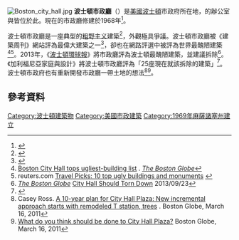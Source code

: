 {{Coord|42|21|37.16|N|71|3|28.68|W|type:landmark|display=title}}
[[Image:Boston_city_hall.jpg|thumb]]
'''波士頓市政廳'''（{{lang-en|Boston City Hall}}）是[[美國|美國]][[波士頓|波士頓]]市政府所在地，{{link-en|波士頓市長|Mayor of Boston}}的辦公室與{{link-en|波士頓市議會|Boston City Council}}皆位於此。現在的市政廳修建於1968年<ref name=nytimes>{{cite news|first=Dennis|last=Hevesi|title=Gerhard Kallmann, Architect, Is Dead at 97|url=http://www.nytimes.com/2012/06/25/arts/design/gerhard-kallmann-architect-dies-at-97.html?_r=1|work=[[New_York_Times|New York Times]]|publisher=|date=2012-06-24|accessdate=2012-07-16|archive-date=2020-02-13|archive-url=https://web.archive.org/web/20200213100010/https://www.nytimes.com/2012/06/25/arts/design/gerhard-kallmann-architect-dies-at-97.html?_r=1|dead-url=no}}</ref>。

波士頓市政廳是一座典型的[[粗野主义|粗野主义]]建築<ref name=throwback2014>{{citation |title=Throwback Thursday: When Boston’s City Hall Was New (and Already Unloved) |date=February 13, 2014 |work=Boston Magazine |url=http://www.bostonmagazine.com/news/blog/2014/02/13/throwback-thursday-bostons-city-hall-new-already-unloved/ |accessdate=February 13, 2014 |archive-date=2016-06-01 |archive-url=https://web.archive.org/web/20160601120153/http://www.bostonmagazine.com/news/blog/2014/02/13/throwback-thursday-bostons-city-hall-new-already-unloved/ |dead-url=no }}</ref>，外觀極具爭議。波士頓市政廳被《建築周刊》網站評為最偉大建築之一<ref>{{cite web | title = Boston City Hall listing on Great Buildings Online | url = http://www.greatbuildings.com/buildings/Boston_City_Hall.html | accessdate = 2006-12-13 | archive-date = 2020-12-13 | archive-url = https://web.archive.org/web/20201213004734/http://www.greatbuildings.com/buildings/Boston_City_Hall.html | dead-url = no }}</ref>，卻也在網路評選中被評為世界最醜陋建築<ref>[http://www.boston.com/news/local/breaking_news/2008/11/boston_city_hal_1.html Boston City Hall tops ugliest-building list] {{Wayback|url=http://www.boston.com/news/local/breaking_news/2008/11/boston_city_hal_1.html |date=20140227210111 }}. ''[[The_Boston_Globe|The Boston Globe]]''</ref><ref>reuters.com [http://www.reuters.com/article/lifestyleMolt/idUSTRE4AD2V720081114?pageNumber=1&virtualBrandChannel=0 Travel Picks: 10 top ugly buildings and monuments] {{Wayback|url=http://www.reuters.com/article/lifestyleMolt/idUSTRE4AD2V720081114?pageNumber=1&virtualBrandChannel=0 |date=20210117194618 }}</ref>。2013年，《[[波士頓環球報|波士頓環球報]]》將市政廳評為波士頓最醜陋建築，並建議拆除<ref>''[[The_Boston_Globe|The Boston Globe]]'' [http://www.bostonglobe.com/opinion/2013/09/23/boston-city-hall-should-torn-down/ City Hall Should Torn Down] 2013/09/23</ref>。《加利福尼亞家庭與設計》將波士頓市政廳評為「25座現在就該拆除的建築」<ref>{{Cite web |url=http://www.californiahomedesign.com/inspiration/25-buildings-demolish-right-now/slide/5074 |title=25 Buildings to Demolish Right Now |work=California Home + Design|access-date=2015-12-29 |archive-url=https://web.archive.org/web/20181115113131/http://www.californiahomedesign.com/inspiration/25-buildings-demolish-right-now/slide/5074 |archive-date=2018-11-15 |dead-url=yes }}</ref>。波士頓市政府也有重新開發市政廳一帶土地的想法<ref>Casey Ross. [http://www.boston.com/business/articles/2011/03/16/after_many_false_starts_a_new_city_hall_plaza_plan/ A 10-year plan for City Hall Plaza: New incremental approach starts with remodeled T station, trees] {{Wayback|url=http://www.boston.com/business/articles/2011/03/16/after_many_false_starts_a_new_city_hall_plaza_plan/ |date=20160303210255 }}. Boston Globe, March 16, 2011</ref><ref>[http://www.boston.com/business/gallery/boston_city_hall_plaza_ideas/ What do you think should be done to City Hall Plaza?] {{Wayback|url=http://www.boston.com/business/gallery/boston_city_hall_plaza_ideas/ |date=20160304072853 }} Boston Globe, March 16, 2011</ref>。

==參考資料==
{{Commons category|Boston City Hall}}
{{Reflist}}

[[Category:波士頓建築物|Category:波士頓建築物]]
[[Category:美國市政建築|Category:美國市政建築]]
[[Category:1969年麻薩諸塞州建立|Category:1969年麻薩諸塞州建立]]